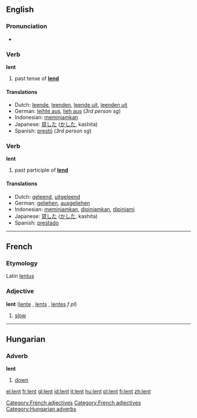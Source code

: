 {{see|Lent}}
==English==

===Pronunciation===
*{{IPA|/lεnt/}}

===Verb===
'''lent'''
# past tense of '''[[lend]]'''

====Translations====
*Dutch: [[leende]], [[leenden]], [[leende uit]], [[leenden uit]]
*German: [[leihte aus]], [[lieh aus]] (''3rd person sg'')
*Indonesian: [[pinjam|meminjamkan]]
*Japanese: [[貸した]] ([[かした]], kashita)
*Spanish: [[prestó]] (''3rd person sg'')

===Verb===
'''lent'''
# past participle of '''[[lend]]'''

====Translations====
*Dutch: [[geleend]], [[uitgeleend]]
*German: [[geliehen]], [[ausgeliehen]]
*Indonesian: [[pinjam|meminjamkan]], [[pinjam|dipinjamkan]], [[pinjam|dipinjami]]
*Japanese: [[貸した]] ([[かした]], kashita)
*Spanish: [[prestado]]


----

==French==
===Etymology===
Latin [[lentus]]
===Adjective===
'''lent''' {{m}} ([[lente]] {{f}}, [[lents]] {{p}}, [[lentes]] ''f pl'')

# [[slow]]

[[Category:French adjectives]]


----

==Hungarian==
===Adverb===
'''lent'''

#[[down]]

[[Category:French adjectives]]
[[Category:Hungarian adverbs]]

[[el:lent]]
[[fr:lent]]
[[gl:lent]]
[[id:lent]]
[[it:lent]]
[[hu:lent]]
[[pl:lent]]
[[fi:lent]]
[[zh:lent]]